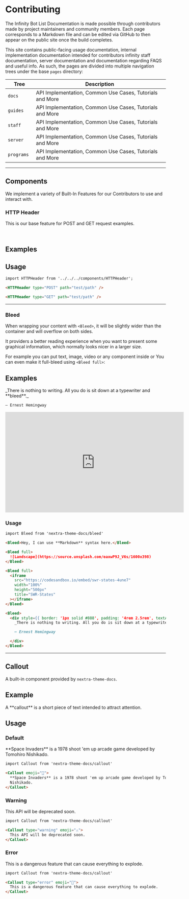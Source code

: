 # Contributing
The Infinity Bot List Documentation is made possible through contributors made by project maintainers and community members. 
Each page corresponds to a Markdown file and can be edited via GitHub to then appear on the public site once the build completes.

This site contains public-facing usage documentation, internal implementation documentation intended for contributors
infinity staff documentation, server documentation and documentation regarding FAQS and useful info. 
As such, the pages are divided into multiple navigation trees under the base `pages` directory:

| Tree            | Description                                                                |
| --------------- | -------------------------------------------------------------------------- |
| `docs `         | API Implementation, Common Use Cases, Tutorials and More                   |
| `guides `       | API Implementation, Common Use Cases, Tutorials and More                   |
| `staff `        | API Implementation, Common Use Cases, Tutorials and More                   |
| `server `       | API Implementation, Common Use Cases, Tutorials and More                   |
| `programs `     | API Implementation, Common Use Cases, Tutorials and More                   |


---

## Components
We implement a variety of Built-In Features for our Contributors to use and interact with.

### HTTP Header
This is our base feature for POST and GET request examples.

<br />


## Examples
<HTTPHeader type="POST" path="test/path" />
<HTTPHeader type="GET" path="test/path" />

## Usage
```markdown
import HTTPHeader from '../../../components/HTTPHeader';

<HTTPHeader type="POST" path="test/path" />

<HTTPHeader type="GET" path="test/path" />
```

---

### Bleed
When wrapping your content with `<Bleed>`, it will be slightly wider than the container
and will overflow on both sides.

It providers a better reading experience when you want to present some graphical information, which normally
looks nicer in a larger size.

For example you can put text, image, video or any component inside
or You can even make it full-bleed using `<Bleed full>`:


## Examples

<Bleed>
  <div style={{ border: '1px solid #888', padding: '4rem 2.5rem', textAlign: 'center' }}>
    _There is nothing to writing. All you do is sit down at a typewriter and **bleed**._

    — Ernest Hemingway

  </div>
</Bleed>

<Bleed>
  <iframe 
    width="560" 
    height="315" 
    src="https://www.youtube.com/embed/o-YBDTqX_ZU" 
    title="YouTube video player" 
    frameborder="0" 
    allow="accelerometer; 
    autoplay; 
    clipboard-write; 
    encrypted-media; 
    gyroscope; 
    picture-in-picture" 
    allowfullscreen
  ></iframe>
</Bleed>

### Usage

```markdown
import Bleed from 'nextra-theme-docs/bleed'

<Bleed>Hey, I can use **Markdown** syntax here.</Bleed>

<Bleed full>
  ![Landscape](https://source.unsplash.com/eaxwP9J_V6s/1600x398)
</Bleed>

<Bleed full>
  <iframe
    src="https://codesandbox.io/embed/swr-states-4une7"
    width="100%"
    height="500px"
    title="SWR-States"
  ></iframe>
</Bleed>
```

```markdown
<Bleed>
  <div style={{ border: '1px solid #888', padding: '4rem 2.5rem', textAlign: 'center' }}>
    _There is nothing to writing. All you do is sit down at a typewriter and **bleed**._

    — Ernest Hemingway

  </div>
</Bleed>
```

---

## Callout
A built-in component provided by `nextra-theme-docs`.


## Example

<Callout>
  A **callout** is a short piece of text intended to attract attention.
</Callout>

## Usage

### Default

<Callout emoji="👾">
  **Space Invaders** is a 1978 shoot 'em up arcade game developed by Tomohiro
  Nishikado.
</Callout>

```markdown
import Callout from 'nextra-theme-docs/callout'

<Callout emoji="👾">
  **Space Invaders** is a 1978 shoot 'em up arcade game developed by Tomohiro
  Nishikado.
</Callout>
```

### Warning

<Callout type="warning" emoji="⚠️">
  This API will be deprecated soon.
</Callout>

```markdown
import Callout from 'nextra-theme-docs/callout'

<Callout type="warning" emoji="⚠️">
  This API will be deprecated soon.
</Callout>
```

### Error

<Callout type="error" emoji="🚫">
  This is a dangerous feature that can cause everything to explode.
</Callout>

```markdown
import Callout from 'nextra-theme-docs/callout'

<Callout type="error" emoji="️🚫">
  This is a dangerous feature that can cause everything to explode.
</Callout>
```
